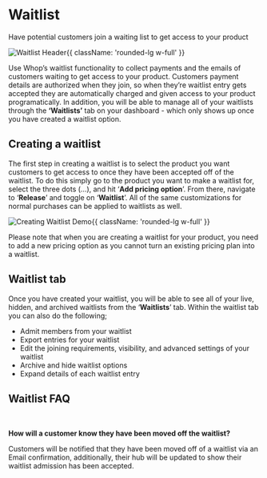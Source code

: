 
<HeroPattern />

<div className='lead'>

# Waitlist

Have potential customers join a waiting list to get access to your product

![Waitlist Header](https://i.imgur.com/f9s2JvB.png){{ className: 'rounded-lg w-full' }}

Use Whop’s waitlist functionality to collect payments and the emails of customers waiting to get access to your product. Customers payment details are authorized when they join, so when they’re waitlist entry gets accepted they are automatically charged and given access to your product programatically. In addition, you will be able to manage all of your waitlists through the **‘Waitlists’** tab on your dashboard - which only shows up once you have created a waitlist option.

## Creating a waitlist

The first step in creating a waitlist is to select the product you want customers to get access to once they have been accepted off of the waitlist. To do this simply go to the product you want to make a waitlist for, select the three dots (…), and hit ‘**Add pricing option**’. From there, navigate to ‘**Release**’ and toggle on ‘**Waitlist**’.  All of the same customizations for normal purchases can be applied to waitlists as well.

![Creating Waitlist Demo](https://cdn.discordapp.com/attachments/1060606572746768526/1066083460302770206/CreatingWaitlist.gif){{ className: 'rounded-lg w-full' }}

Please note that when you are creating a waitlist for your product, you need to add a new pricing option as you cannot turn an existing pricing plan into a waitlist.

## Waitlist tab

Once you have created your waitlist, you will be able to see all of your live, hidden, and archived waitlists from the ‘**Waitlists**’ tab. Within the waitlist tab you can also do the following;

- Admit members from your waitlist
- Export entries for your waitlist
- Edit the joining requirements, visibility, and advanced settings of your waitlist
- Archive and hide waitlist options
- Expand details of each waitlist entry

## Waitlist FAQ

<br/>

**How will a customer know they have been moved off the waitlist?**

Customers will be notified that they have been moved off of a waitlist via an Email confirmation, additionally, their hub will be updated to show their waitlist admission has been accepted.

</div>